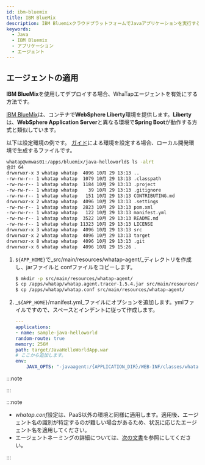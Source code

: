 ```yaml
---
id: ibm-bluemix
title: IBM BlueMix
description: IBM BluemixクラウドプラットフォームでJavaアプリケーションを実行するユーザーが、WhaTapのJavaモニタリングエージェントを効果的に適用するためのJVMオプションを設定する方法についてご案内します。ユーザーはこの文書を通じてIBM Bluemix環境でWhaTapのJavaエージェントをインストールしてからエージェントを構成する過程、必要なJVMオプションの追加方法を段階別に確認できます。さらに、ヒストグラムの照会方法が含まれています。
keywords:
  - Java
  - IBM Bluemix
  - アプリケーション
  - エージェント
---
```


## エージェントの適用

**IBM BlueMix**を使用してデプロイする場合、WhaTapエージェントを有効にする方法です。 

[IBM BlueMix](https://console.bluemix.net/docs/apps/index.html%E2%80%8B)は、コンテナで**WebSphere Liberty**環境を提供します。**Liberty**は、**WebSphere Application Server**と異なる環境で**Spring Boot**が動作する方式と類似しています。


<Passnote />

以下は設定環境の例です。 [ガイド](https://cloud.ibm.com/docs)による環境を設定する場合、ローカル開発環境で生成するファイルです。

```bash
whatap@vmwas01:/apps/bluemix/java-helloworld$ ls -alrt
合計 64
drwxrwxr-x 3 whatap whatap  4096 10月 29 13:13 ..
-rw-rw-r-- 1 whatap whatap  1079 10月 29 13:13 .classpath
-rw-rw-r-- 1 whatap whatap  1184 10月 29 13:13 .project
-rw-rw-r-- 1 whatap whatap    39 10月 29 13:13 .gitignore
-rw-rw-r-- 1 whatap whatap   151 10月 29 13:13 CONTRIBUTING.md
drwxrwxr-x 2 whatap whatap  4096 10月 29 13:13 .settings
-rw-rw-r-- 1 whatap whatap  2823 10月 29 13:13 pom.xml
-rw-rw-r-- 1 whatap whatap   122 10月 29 13:13 manifest.yml
-rw-rw-r-- 1 whatap whatap  3522 10月 29 13:13 README.md
-rw-rw-r-- 1 whatap whatap 11323 10月 29 13:13 LICENSE
drwxrwxr-x 3 whatap whatap  4096 10月 29 13:13 src
drwxrwxr-x 2 whatap whatap  4096 10月 29 13:13 target
drwxrwxr-x 8 whatap whatap  4096 10月 29 13:13 .git
drwxrwxr-x 6 whatap whatap  4096 10月 29 15:26 .
```

1. `${APP_HOME}`で_src/main/resources/whatap-agent/_ディレクトリを作成し、jarファイルと confファイルをコピーします。

   ```bash
   $ mkdir -p src/main/resources/whatap-agent/
   $ cp /apps/whatap/whatap.agent.tracer-1.5.4.jar src/main/resources/whatap-agent/
   $ cp /apps/whatap/whatap.conf src/main/resources/whatap-agent/
   ```

2. _`${APP_HOME}`/manifest.yml_ファイルにオプションを追加します。ymlファイルですので、スペースとインデントに従って作成します。

   ```yaml title=${APP_HOME}/manifest.yml {8-9} showLineNumbers
   ---
   applications:
   - name: sample-java-helloworld
   random-route: true
   memory: 256M
   path: target/JavaHelloWorldApp.war
   # ここから追加します。
   env:
       JAVA_OPTS: "-javaagent:/{APPLICATION_DIR}/WEB-INF/classes/whatap-agent/whatap.agent-X.Y.Z.jar -Dorg.osgi.framework.bootdelegation=whatap.* "
   ```

:::note


<Java17 />

:::

:::note

- *whatap.conf*設定は、PaaS以外の環境と同様に適用します。適用後、エージェント名の識別が特定するのが難しい場合があるため、状況に応じたエージェント名を適用してください。
- エージェントネーミングの詳細については、[次の文書](../agent-name)を参照にしてください。

:::


<Setheapmemory />


<Nextstep />
